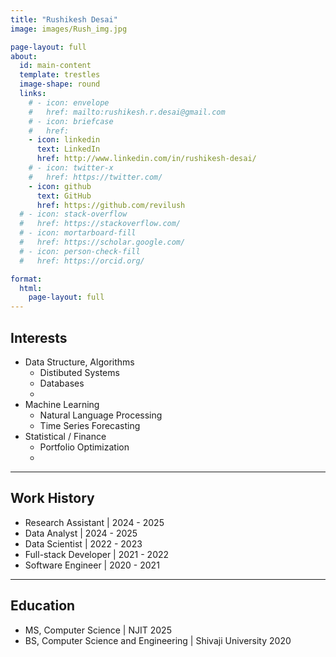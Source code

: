 ```yaml
---
title: "Rushikesh Desai"
image: images/Rush_img.jpg

page-layout: full
about:
  id: main-content
  template: trestles
  image-shape: round
  links:
    # - icon: envelope
    #   href: mailto:rushikesh.r.desai@gmail.com
    # - icon: briefcase
    #   href: 
    - icon: linkedin
      text: LinkedIn
      href: http://www.linkedin.com/in/rushikesh-desai/
    # - icon: twitter-x
    #   href: https://twitter.com/
    - icon: github
      text: GitHub
      href: https://github.com/revilush
  # - icon: stack-overflow
  #   href: https://stackoverflow.com/
  # - icon: mortarboard-fill
  #   href: https://scholar.google.com/
  # - icon: person-check-fill
  #   href: https://orcid.org/

format:
  html:
    page-layout: full
---
```


:::{#main-content}


## Interests
- Data Structure, Algorithms
  - Distibuted Systems
  - Databases
  - 
- Machine Learning
  - Natural Language Processing
  - Time Series Forecasting
- Statistical / Finance
  - Portfolio Optimization
  - 


---

## Work History
 - Research Assistant [| 2024 - 2025]{.gray}
 - Data Analyst [| 2024 - 2025]{.gray}
 - Data Scientist [| 2022 - 2023]{.gray}
 - Full-stack Developer [| 2021 - 2022]{.gray}
 - Software Engineer [| 2020 - 2021]{.gray}

---

## Education
 - MS, Computer Science [| NJIT 2025]{.gray}
 - BS, Computer Science and Engineering [| Shivaji University 2020]{.gray}
 <!-- - CFA level 1 (inactive) [| CFA Institute 2025]{.gray} -->
 
:::
